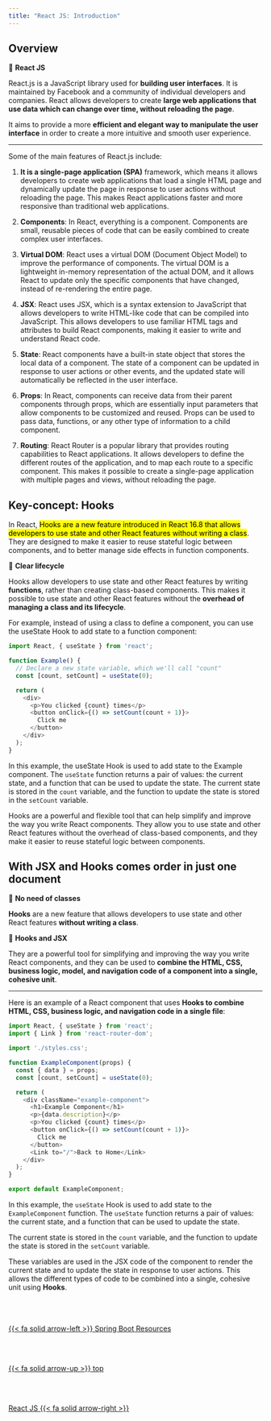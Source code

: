 ```yaml
---
title: "React JS: Introduction"
---
```


## Overview

::: {.summary}
📘 **React JS**

React.js is a JavaScript library used for **building user interfaces**. It is maintained by Facebook and a community of individual developers and companies. React allows developers to create **large web applications that use data which can change over time, without reloading the page**.

It aims to provide a more **efficient and elegant way to manipulate the user interface** in order to create a more intuitive and smooth user experience.
:::

---

Some of the main features of React.js include:

1. **It is a single-page application (SPA)** framework, which means it allows developers to create web applications that load a single HTML page and dynamically update the page in response to user actions without reloading the page. This makes React applications faster and more responsive than traditional web applications.

2. **Components**: In React, everything is a component. Components are small, reusable pieces of code that can be easily combined to create complex user interfaces.

3. **Virtual DOM**: React uses a virtual DOM (Document Object Model) to improve the performance of components. The virtual DOM is a lightweight in-memory representation of the actual DOM, and it allows React to update only the specific components that have changed, instead of re-rendering the entire page.

4. **JSX**: React uses JSX, which is a syntax extension to JavaScript that allows developers to write HTML-like code that can be compiled into JavaScript. This allows developers to use familiar HTML tags and attributes to build React components, making it easier to write and understand React code.

5. **State**: React components have a built-in state object that stores the local data of a component. The state of a component can be updated in response to user actions or other events, and the updated state will automatically be reflected in the user interface.

6. **Props**: In React, components can receive data from their parent components through props, which are essentially input parameters that allow components to be customized and reused. Props can be used to pass data, functions, or any other type of information to a child component.

7. **Routing**: React Router is a popular library that provides routing capabilities to React applications. It allows developers to define the different routes of the application, and to map each route to a specific component. This makes it possible to create a single-page application with multiple pages and views, without reloading the page.

## Key-concept: Hooks

In React, <mark>Hooks are a new feature introduced in React 16.8 that allows developers to use state and other React features without writing a class</mark>. They are designed to make it easier to reuse stateful logic between components, and to better manage side effects in function components.

::: {.callout-important}

📘 **Clear lifecycle**

Hooks allow developers to use state and other React features by writing **functions**, rather than creating class-based components. This makes it possible to use state and other React features without the **overhead of managing a class and its lifecycle**.
:::

For example, instead of using a class to define a component, you can use the useState Hook to add state to a function component:

```js
import React, { useState } from 'react';

function Example() {
  // Declare a new state variable, which we'll call "count"
  const [count, setCount] = useState(0);

  return (
    <div>
      <p>You clicked {count} times</p>
      <button onClick={() => setCount(count + 1)}>
        Click me
      </button>
    </div>
  );
}
```

In this example, the useState Hook is used to add state to the Example component. The `useState` function returns a pair of values: the current state, and a function that can be used to update the state. The current state is stored in the `count` variable, and the function to update the state is stored in the `setCount` variable.

Hooks are a powerful and flexible tool that can help simplify and improve the way you write React components. They allow you to use state and other React features without the overhead of class-based components, and they make it easier to reuse stateful logic between components.

## With JSX and Hooks comes order in just one document

::: {.callout-important}

📘 **No need of classes**

**Hooks** are a new feature that allows developers to use state and other React features **without writing a class**.
:::

::: {.summary}

📘 **Hooks and JSX**

They are a powerful tool for simplifying and improving the way you write React components, and they can be used to **combine the HTML, CSS, business logic, model, and navigation code of a component into a single, cohesive unit**.

:::
---

Here is an example of a React component that uses **Hooks to combine HTML, CSS, business logic, and navigation code in a single file**:

```js
import React, { useState } from 'react';
import { Link } from 'react-router-dom';

import './styles.css';

function ExampleComponent(props) {
  const { data } = props;
  const [count, setCount] = useState(0);

  return (
    <div className="example-component">
      <h1>Example Component</h1>
      <p>{data.description}</p>
      <p>You clicked {count} times</p>
      <button onClick={() => setCount(count + 1)}>
        Click me
      </button>
      <Link to="/">Back to Home</Link>
    </div>
  );
}

export default ExampleComponent;
```

In this example, the `useState` Hook is used to add state to the `ExampleComponent` function. The `useState` function returns a pair of values: the current state, and a function that can be used to update the state.

The current state is stored in the `count` variable, and the function to update the state is stored in the `setCount` variable.

These variables are used in the JSX code of the component to render the current state and to update the state in response to user actions. This allows the different types of code to be combined into a single, cohesive unit using **Hooks**.<!--- navLinks -->
<br><br>
<div class=row>
<br>
<div class='column left previous'>
<br>
[{{< fa solid arrow-left >}} Spring Boot Resources](/springboot/resources.qmd)
<br>
</div>
<br>
<div class='column center'>
<br>
[{{< fa solid arrow-up >}} top](#top)
<br>
</div>
<br>
<div class='column right next'>
<br>
[React JS  {{< fa solid arrow-right >}}](/reactjs/hookstate.qmd)
<br>
</div>
<br>
</div>

